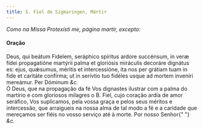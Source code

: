 ```yaml
---
title: S. Fiel de Sigmaringen, Mártir
---
```


<em>Como na Missa Protexísti me, página martir, excepto:</em>

<h4 class="text-center">Oração</h4>
<div class="grid grid-cols-2 gap-5">
  <div class="col-6 dropcaps text-justify">
    Deus, qui beátum Fidelem, seráphico spíritus ardore succénsum, in veræ fídei
    propagatióne martýrii palma et gloriósis miráculis decoráre dignátus es:
    ejus, quǽsumus, méritis et intercessióne, ita nos per grátiam tuam in fide
    et caritáte confírma; ut in serívtio tuo fidéles usque ad mortem inveníri
    mereámur. Per Dóminum <em>&c.</em>
  </div>
  <div class="col-6 dropcaps text-justify">
    Ó Deus, que na propagação da fé Vos dignastes ilustrar com a palma do
    martírio e com gloriosos milagres o B. Fiel, cujo coração ardia de amor
    seráfico, Vos suplicamos, pela vossa graça e pelos seus méritos e
    intercessão, que arraigueis na nossa alma de tal modo a fé e a caridade que
    mereçamos ser fiéis no vosso serviço até à morte. Por nosso Senhor{" "}
    <em>&c.</em>
  </div>
</div>
